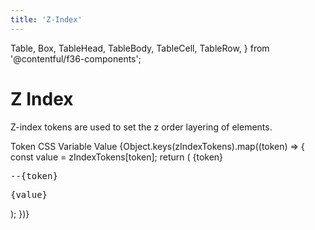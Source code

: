 ```yaml
---
title: 'Z-Index'
---
```



  Table,
  Box,
  TableHead,
  TableBody,
  TableCell,
  TableRow,
} from '@contentful/f36-components';

# Z Index

Z-index tokens are used to set the z order layering of elements.

<Box marginBottom="spacingL">
  <Table>
    <TableHead>
      <TableRow>
        <TableCell>Token</TableCell>
        <TableCell>CSS Variable</TableCell>
        <TableCell>Value</TableCell>
      </TableRow>
    </TableHead>
    <TableBody>
      {Object.keys(zIndexTokens).map((token) => {
        const value = zIndexTokens[token];
        return (
          <TableRow key={token}>
            <TableCell>
              <span>{token}</span>
            </TableCell>
            <TableCell>
              <pre>--{token}</pre>
            </TableCell>
            <TableCell>
              <pre>{value}</pre>
            </TableCell>
          </TableRow>
        );
      })}
    </TableBody>
  </Table>
</Box>
